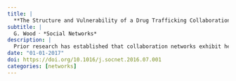 ```yaml
---
title: |
  **The Structure and Vulnerability of a Drug Trafficking Collaboration Network**
subtitle: |
  G. Wood ⸱ *Social Networks*
description: |
  Prior research has established that collaboration networks exhibit heavy-tailed degree distributions, assortative degree mixing, and large clustering coefficients. Using court record data, we assess these properties in a collaboration network among heroin traffickers. Consistent with prior research, we find an exponential degree distribution and strong local clustering. However, the traffickers mix dissortatively by degree rather than assortatively. Using a graph sampling method, we show that a consequence of dissortative mixing is that targeted vertex removals have a greater impact on the connectivity and cohesion of the trafficking network. We also note the importance of degree mixing for characterizing and identifying topological weaknesses.
date: "01-01-2017"
doi: https://doi.org/10.1016/j.socnet.2016.07.001
categories: [networks]
---
```


